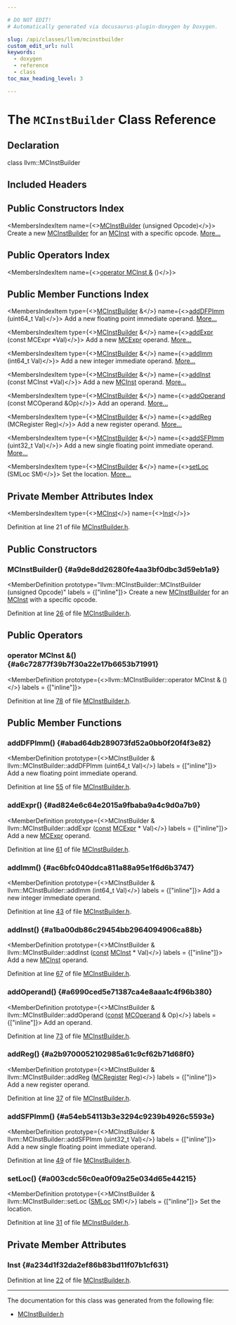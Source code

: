 ```yaml
---

# DO NOT EDIT!
# Automatically generated via docusaurus-plugin-doxygen by Doxygen.

slug: /api/classes/llvm/mcinstbuilder
custom_edit_url: null
keywords:
  - doxygen
  - reference
  - class
toc_max_heading_level: 3

---
```





# The `MCInstBuilder` Class Reference

<DoxygenPage pluginConfig={pluginConfig}>



## Declaration

<CodeBlock>class llvm::MCInstBuilder</CodeBlock>

## Included Headers

<IncludesList>
<IncludesListItem
  filePath="llvm/MC/MCInstBuilder.h"
  permalink="/docs/api/files/include/include/llvm/include/llvm/mc/mcinstbuilder-h"
  isLocal="true" />
</IncludesList>

## Public Constructors Index

<MembersIndex>

<MembersIndexItem
  name={<><a href="#a9de8dd26280fe4aa3bf0dbc3d59eb1a9">MCInstBuilder</a> (unsigned Opcode)</>}>
Create a new <a href="/docs/api/classes/llvm/mcinstbuilder">MCInstBuilder</a> for an <a href="/docs/api/classes/llvm/mcinst">MCInst</a> with a specific opcode. <a href="#a9de8dd26280fe4aa3bf0dbc3d59eb1a9">More...</a>
</MembersIndexItem>

</MembersIndex>

## Public Operators Index

<MembersIndex>

<MembersIndexItem
  name={<><a href="#a6c72877f39b7f30a22e17b6653b71991">operator MCInst &amp;</a> ()</>}>
</MembersIndexItem>

</MembersIndex>

## Public Member Functions Index

<MembersIndex>

<MembersIndexItem
  type={<><a href="/docs/api/classes/llvm/mcinstbuilder">MCInstBuilder</a> &amp;</>}
  name={<><a href="#abad64db289073fd52a0bb0f20f4f3e82">addDFPImm</a> (uint64&#95;t Val)</>}>
Add a new floating point immediate operand. <a href="#abad64db289073fd52a0bb0f20f4f3e82">More...</a>
</MembersIndexItem>

<MembersIndexItem
  type={<><a href="/docs/api/classes/llvm/mcinstbuilder">MCInstBuilder</a> &amp;</>}
  name={<><a href="#ad824e6c64e2015a9fbaba9a4c9d0a7b9">addExpr</a> (const MCExpr &#42;Val)</>}>
Add a new <a href="/docs/api/classes/llvm/mcexpr">MCExpr</a> operand. <a href="#ad824e6c64e2015a9fbaba9a4c9d0a7b9">More...</a>
</MembersIndexItem>

<MembersIndexItem
  type={<><a href="/docs/api/classes/llvm/mcinstbuilder">MCInstBuilder</a> &amp;</>}
  name={<><a href="#ac6bfc040ddca811a88a95e1f6d6b3747">addImm</a> (int64&#95;t Val)</>}>
Add a new integer immediate operand. <a href="#ac6bfc040ddca811a88a95e1f6d6b3747">More...</a>
</MembersIndexItem>

<MembersIndexItem
  type={<><a href="/docs/api/classes/llvm/mcinstbuilder">MCInstBuilder</a> &amp;</>}
  name={<><a href="#a1ba00db86c29454bb2964094906ca88b">addInst</a> (const MCInst &#42;Val)</>}>
Add a new <a href="/docs/api/classes/llvm/mcinst">MCInst</a> operand. <a href="#a1ba00db86c29454bb2964094906ca88b">More...</a>
</MembersIndexItem>

<MembersIndexItem
  type={<><a href="/docs/api/classes/llvm/mcinstbuilder">MCInstBuilder</a> &amp;</>}
  name={<><a href="#a6990ced5e71387ca4e8aaa1c4f96b380">addOperand</a> (const MCOperand &amp;Op)</>}>
Add an operand. <a href="#a6990ced5e71387ca4e8aaa1c4f96b380">More...</a>
</MembersIndexItem>

<MembersIndexItem
  type={<><a href="/docs/api/classes/llvm/mcinstbuilder">MCInstBuilder</a> &amp;</>}
  name={<><a href="#a2b9700052102985a61c9cf62b71d68f0">addReg</a> (MCRegister Reg)</>}>
Add a new register operand. <a href="#a2b9700052102985a61c9cf62b71d68f0">More...</a>
</MembersIndexItem>

<MembersIndexItem
  type={<><a href="/docs/api/classes/llvm/mcinstbuilder">MCInstBuilder</a> &amp;</>}
  name={<><a href="#a54eb54113b3e3294c9239b4926c5593e">addSFPImm</a> (uint32&#95;t Val)</>}>
Add a new single floating point immediate operand. <a href="#a54eb54113b3e3294c9239b4926c5593e">More...</a>
</MembersIndexItem>

<MembersIndexItem
  type={<><a href="/docs/api/classes/llvm/mcinstbuilder">MCInstBuilder</a> &amp;</>}
  name={<><a href="#a003cdc56c0ea0f09a25e034d65e44215">setLoc</a> (SMLoc SM)</>}>
Set the location. <a href="#a003cdc56c0ea0f09a25e034d65e44215">More...</a>
</MembersIndexItem>

</MembersIndex>

## Private Member Attributes Index

<MembersIndex>

<MembersIndexItem
  type={<><a href="/docs/api/classes/llvm/mcinst">MCInst</a></>}
  name={<><a href="#a234d1f32da2ef86b83bd11f07b1cf631">Inst</a></>}>
</MembersIndexItem>

</MembersIndex>


Definition at line 21 of file <a href="/docs/api/files/include/include/llvm/include/llvm/mc/mcinstbuilder-h">MCInstBuilder.h</a>.

<SectionDefinition>

## Public Constructors

### MCInstBuilder() {#a9de8dd26280fe4aa3bf0dbc3d59eb1a9}

<MemberDefinition
  prototype="llvm::MCInstBuilder::MCInstBuilder (unsigned Opcode)"
  labels = {["inline"]}>
Create a new <a href="/docs/api/classes/llvm/mcinstbuilder">MCInstBuilder</a> for an <a href="/docs/api/classes/llvm/mcinst">MCInst</a> with a specific opcode.

Definition at line <a href="/docs/api/files/include/include/llvm/include/llvm/mc/mcinstbuilder-h/#l00026">26</a> of file <a href="/docs/api/files/include/include/llvm/include/llvm/mc/mcinstbuilder-h">MCInstBuilder.h</a>.
</MemberDefinition>

</SectionDefinition>

<SectionDefinition>

## Public Operators

### operator MCInst &amp;() {#a6c72877f39b7f30a22e17b6653b71991}

<MemberDefinition
  prototype={<>llvm::MCInstBuilder::operator MCInst &amp; ()</>}
  labels = {["inline"]}>

Definition at line <a href="/docs/api/files/include/include/llvm/include/llvm/mc/mcinstbuilder-h/#l00078">78</a> of file <a href="/docs/api/files/include/include/llvm/include/llvm/mc/mcinstbuilder-h">MCInstBuilder.h</a>.
</MemberDefinition>

</SectionDefinition>

<SectionDefinition>

## Public Member Functions

### addDFPImm() {#abad64db289073fd52a0bb0f20f4f3e82}

<MemberDefinition
  prototype={<>MCInstBuilder &amp; llvm::MCInstBuilder::addDFPImm (uint64&#95;t Val)</>}
  labels = {["inline"]}>
Add a new floating point immediate operand.

Definition at line <a href="/docs/api/files/include/include/llvm/include/llvm/mc/mcinstbuilder-h/#l00055">55</a> of file <a href="/docs/api/files/include/include/llvm/include/llvm/mc/mcinstbuilder-h">MCInstBuilder.h</a>.
</MemberDefinition>

### addExpr() {#ad824e6c64e2015a9fbaba9a4c9d0a7b9}

<MemberDefinition
  prototype={<>MCInstBuilder &amp; llvm::MCInstBuilder::addExpr (<a href="/docs/api/files/lib/lib/target/lib/target/aarch64/aarch64promoteconstant-cpp/#a90f8350fecae261c25be85d38b451bff">const</a> <a href="/docs/api/classes/llvm/mcexpr">MCExpr</a> &#42; Val)</>}
  labels = {["inline"]}>
Add a new <a href="/docs/api/classes/llvm/mcexpr">MCExpr</a> operand.

Definition at line <a href="/docs/api/files/include/include/llvm/include/llvm/mc/mcinstbuilder-h/#l00061">61</a> of file <a href="/docs/api/files/include/include/llvm/include/llvm/mc/mcinstbuilder-h">MCInstBuilder.h</a>.
</MemberDefinition>

### addImm() {#ac6bfc040ddca811a88a95e1f6d6b3747}

<MemberDefinition
  prototype={<>MCInstBuilder &amp; llvm::MCInstBuilder::addImm (int64&#95;t Val)</>}
  labels = {["inline"]}>
Add a new integer immediate operand.

Definition at line <a href="/docs/api/files/include/include/llvm/include/llvm/mc/mcinstbuilder-h/#l00043">43</a> of file <a href="/docs/api/files/include/include/llvm/include/llvm/mc/mcinstbuilder-h">MCInstBuilder.h</a>.
</MemberDefinition>

### addInst() {#a1ba00db86c29454bb2964094906ca88b}

<MemberDefinition
  prototype={<>MCInstBuilder &amp; llvm::MCInstBuilder::addInst (<a href="/docs/api/files/lib/lib/target/lib/target/aarch64/aarch64promoteconstant-cpp/#a90f8350fecae261c25be85d38b451bff">const</a> <a href="/docs/api/classes/llvm/mcinst">MCInst</a> &#42; Val)</>}
  labels = {["inline"]}>
Add a new <a href="/docs/api/classes/llvm/mcinst">MCInst</a> operand.

Definition at line <a href="/docs/api/files/include/include/llvm/include/llvm/mc/mcinstbuilder-h/#l00067">67</a> of file <a href="/docs/api/files/include/include/llvm/include/llvm/mc/mcinstbuilder-h">MCInstBuilder.h</a>.
</MemberDefinition>

### addOperand() {#a6990ced5e71387ca4e8aaa1c4f96b380}

<MemberDefinition
  prototype={<>MCInstBuilder &amp; llvm::MCInstBuilder::addOperand (<a href="/docs/api/files/lib/lib/target/lib/target/aarch64/aarch64promoteconstant-cpp/#a90f8350fecae261c25be85d38b451bff">const</a> <a href="/docs/api/classes/llvm/mcoperand">MCOperand</a> &amp; Op)</>}
  labels = {["inline"]}>
Add an operand.

Definition at line <a href="/docs/api/files/include/include/llvm/include/llvm/mc/mcinstbuilder-h/#l00073">73</a> of file <a href="/docs/api/files/include/include/llvm/include/llvm/mc/mcinstbuilder-h">MCInstBuilder.h</a>.
</MemberDefinition>

### addReg() {#a2b9700052102985a61c9cf62b71d68f0}

<MemberDefinition
  prototype={<>MCInstBuilder &amp; llvm::MCInstBuilder::addReg (<a href="/docs/api/classes/llvm/mcregister">MCRegister</a> Reg)</>}
  labels = {["inline"]}>
Add a new register operand.

Definition at line <a href="/docs/api/files/include/include/llvm/include/llvm/mc/mcinstbuilder-h/#l00037">37</a> of file <a href="/docs/api/files/include/include/llvm/include/llvm/mc/mcinstbuilder-h">MCInstBuilder.h</a>.
</MemberDefinition>

### addSFPImm() {#a54eb54113b3e3294c9239b4926c5593e}

<MemberDefinition
  prototype={<>MCInstBuilder &amp; llvm::MCInstBuilder::addSFPImm (uint32&#95;t Val)</>}
  labels = {["inline"]}>
Add a new single floating point immediate operand.

Definition at line <a href="/docs/api/files/include/include/llvm/include/llvm/mc/mcinstbuilder-h/#l00049">49</a> of file <a href="/docs/api/files/include/include/llvm/include/llvm/mc/mcinstbuilder-h">MCInstBuilder.h</a>.
</MemberDefinition>

### setLoc() {#a003cdc56c0ea0f09a25e034d65e44215}

<MemberDefinition
  prototype={<>MCInstBuilder &amp; llvm::MCInstBuilder::setLoc (<a href="/docs/api/classes/llvm/smloc">SMLoc</a> SM)</>}
  labels = {["inline"]}>
Set the location.

Definition at line <a href="/docs/api/files/include/include/llvm/include/llvm/mc/mcinstbuilder-h/#l00031">31</a> of file <a href="/docs/api/files/include/include/llvm/include/llvm/mc/mcinstbuilder-h">MCInstBuilder.h</a>.
</MemberDefinition>

</SectionDefinition>

<SectionDefinition>

## Private Member Attributes

### Inst {#a234d1f32da2ef86b83bd11f07b1cf631}

<MemberDefinition
  prototype="MCInst llvm::MCInstBuilder::Inst">

Definition at line <a href="/docs/api/files/include/include/llvm/include/llvm/mc/mcinstbuilder-h/#l00022">22</a> of file <a href="/docs/api/files/include/include/llvm/include/llvm/mc/mcinstbuilder-h">MCInstBuilder.h</a>.
</MemberDefinition>

</SectionDefinition>

<hr/>

The documentation for this class was generated from the following file:

<ul>
<li><a href="/docs/api/files/include/include/llvm/include/llvm/mc/mcinstbuilder-h">MCInstBuilder.h</a></li>
</ul>

</DoxygenPage>
